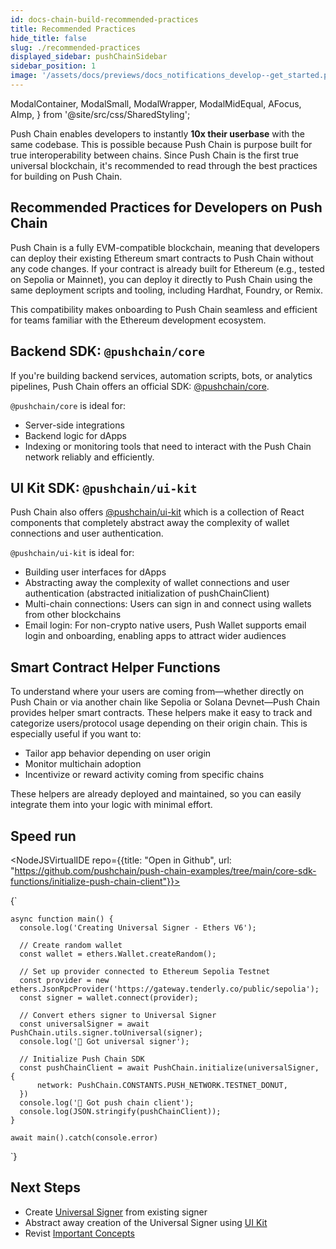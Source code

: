 ```yaml
---
id: docs-chain-build-recommended-practices
title: Recommended Practices
hide_title: false
slug: ./recommended-practices
displayed_sidebar: pushChainSidebar
sidebar_position: 1
image: '/assets/docs/previews/docs_notifications_develop--get_started.png'
---
```


<head>
  <title>Recommended Practices | Build | Push Chain Docs</title>
</head>

  ModalContainer,
  ModalSmall,
  ModalWrapper,
  ModalMidEqual,
  AFocus,
  AImp,
} from '@site/src/css/SharedStyling';

<!-- Content Start -->

Push Chain enables developers to instantly **10x their userbase** with the same codebase. This is possible because Push Chain is purpose built for true interoperability between chains. Since Push Chain is the first true universal blockchain, it's recommended to read through the best practices for building on Push Chain.

## Recommended Practices for Developers on Push Chain

Push Chain is a fully EVM-compatible blockchain, meaning that developers can deploy their existing Ethereum smart contracts to Push Chain without any code changes. If your contract is already built for Ethereum (e.g., tested on Sepolia or Mainnet), you can deploy it directly to Push Chain using the same deployment scripts and tooling, including Hardhat, Foundry, or Remix.

This compatibility makes onboarding to Push Chain seamless and efficient for teams familiar with the Ethereum development ecosystem.

## Backend SDK: `@pushchain/core`

If you're building backend services, automation scripts, bots, or analytics pipelines, Push Chain offers an official SDK: [@pushchain/core](https://npmjs.com/package/@pushchain/core).

`@pushchain/core` is ideal for:

- Server-side integrations
- Backend logic for dApps
- Indexing or monitoring tools that need to interact with the Push Chain network reliably and efficiently.

## UI Kit SDK: `@pushchain/ui-kit`

Push Chain also offers [@pushchain/ui-kit](https://npmjs.com/package/@pushchain/ui-kit) which is a collection of React components that completely abstract away the complexity of wallet connections and user authentication.

`@pushchain/ui-kit` is ideal for:

- Building user interfaces for dApps
- Abstracting away the complexity of wallet connections and user authentication (abstracted initialization of pushChainClient)
- Multi-chain connections: Users can sign in and connect using wallets from other blockchains
- Email login: For non-crypto native users, Push Wallet supports email login and onboarding, enabling apps to attract wider audiences

## Smart Contract Helper Functions

To understand where your users are coming from—whether directly on Push Chain or via another chain like Sepolia or Solana Devnet—Push Chain provides helper smart contracts. These helpers make it easy to track and categorize users/protocol usage depending on their origin chain. This is especially useful if you want to:

- Tailor app behavior depending on user origin
- Monitor multichain adoption
- Incentivize or reward activity coming from specific chains

These helpers are already deployed and maintained, so you can easily integrate them into your logic with minimal effort.

## Speed run

<NodeJSVirtualIDE repo={{title: "Open in Github", url: "https://github.com/pushchain/push-chain-examples/tree/main/core-sdk-functions/initialize-push-chain-client"}}>

{`

    async function main() {
      console.log('Creating Universal Signer - Ethers V6');

      // Create random wallet
      const wallet = ethers.Wallet.createRandom();

      // Set up provider connected to Ethereum Sepolia Testnet
      const provider = new ethers.JsonRpcProvider('https://gateway.tenderly.co/public/sepolia');
      const signer = wallet.connect(provider);

      // Convert ethers signer to Universal Signer
      const universalSigner = await PushChain.utils.signer.toUniversal(signer);
      console.log('🔑 Got universal signer');

      // Initialize Push Chain SDK
      const pushChainClient = await PushChain.initialize(universalSigner, {
          network: PushChain.CONSTANTS.PUSH_NETWORK.TESTNET_DONUT,
      })
      console.log('🚀 Got push chain client');
      console.log(JSON.stringify(pushChainClient));
    }

    await main().catch(console.error)

`}

</NodeJSVirtualIDE>

## Next Steps

- Create [Universal Signer](/docs/chain/build/create-universal-signer) from existing signer
- Abstract away creation of the Universal Signer using [UI Kit](/docs/chain/ui-kit)
- Revist [Important Concepts](/docs/chain/important-concepts)
